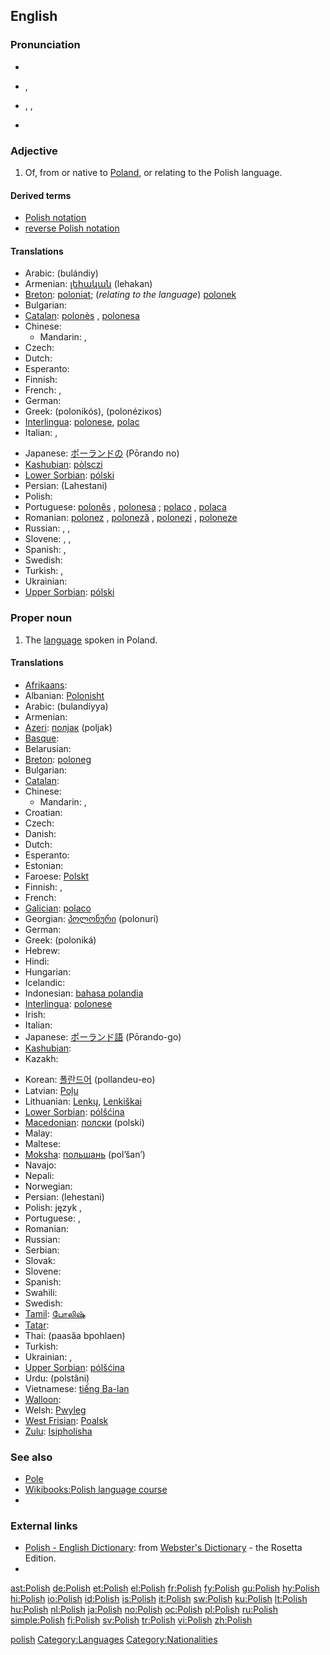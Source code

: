 {{interwiktionary|code=pl}}
{{also|polish}}
==English==
{{wikipedia}}

===Pronunciation===
* {{audio|En-us-Polish.ogg|audio (US)}}
* {{a|UK}} {{IPA|/ˈpəʊlɪʃ/}}, {{SAMPA|/"p@UlIS/}}
* {{a|US}} {{enPR|pōʹlĭsh}}, {{IPA|/ˈpoʊlɪʃ/}}, {{SAMPA|/"poUlIS/}}
* {{audio|en-us-Polish proper.ogg|Audio (US)}}

===Adjective===
{{en-adj|-}}

# Of, from or native to [[Poland]], or relating to the Polish language.

====Derived terms====
* [[Polish notation]]
* [[reverse Polish notation]]

====Translations====
{{trans-top|of Poland or its language}}
* Arabic: {{Arab|[[بولندي|بُولَنْدِيّ]]}} (bulándiy)
* Armenian: [[լեհական]] (lehakan)
* [[Breton]]: [[poloniat]]; (''relating to the language'') [[polonek]]
* Bulgarian: {{t+|bg|полски|m|p}}
* [[Catalan]]: [[polonès]] {{m}}, [[polonesa]] {{f}}
* Chinese:
** Mandarin: {{t|cmn|波蘭的|sc=Hani}}, {{t|cmn|波兰的|tr=Bōlán de|sc=Hani}}
* Czech: {{t+|cs|polský|m}}
* Dutch: {{t+|nl|Pools}}
* Esperanto: {{t+|eo|pola|xs=Esperanto}}
* Finnish: {{t+|fi|puolalainen}}
* French: {{t+|fr|polonais|m}}, {{t+|fr|polonaise|f}}
* German: {{t+|de|polnisch}}
* Greek: {{t+|el|πολωνικός|m}} (polonikós), {{t-|el|πολωνέζικος|m}} (polonéziκοs)
* [[Interlingua]]: [[polonese]], [[polac]]
* Italian: {{t+|it|polacco|m}}, {{t+|it|polacca|f}}
{{trans-mid}}
* Japanese: [[ポーランド]]の (Pōrando no)
* [[Kashubian]]: [[pòlsczi]]
* [[Lower Sorbian]]: [[pólski]] {{m}}
* Persian: {{fa-Arab|[[لهستانی]]}} (Lahestani)
* Polish: {{t+|pl|polski|m}}
* Portuguese: [[polonês]] {{m}}, [[polonesa]] {{f}}; [[polaco]] {{m}}, [[polaca]] {{f}}
* Romanian: [[polonez]] {{m}}, [[poloneză]] {{f}}, [[polonezi]] {{p}}, [[poloneze]] {{f|p}}
* Russian: {{t+|ru|польский|m|tr=pol'skij}}, {{t|ru|польская|f|tr=pol'skaja}},  {{t|ru|польскые|p|tr=pol'skye}}
* Slovene: {{t+|sl|poljski|m}}, {{t+|sl|poljska|f}}, {{t-|sl|poljsko|n}}
* Spanish: {{t+|es|polaco|m}}, {{t-|es|polonés|m}}
* Swedish: {{t+|sv|polsk}}
* Turkish: {{t|tr|Polonez}},  {{t|tr|Leh}}
* Ukrainian: {{t+|uk|польський|m|tr=pól’s’kyj|xs=Ukrainian}}
* [[Upper Sorbian]]: [[pólski]] {{m}}
{{trans-bottom}}

===Proper noun===
{{en-noun|-}}

# The [[language]] spoken in Poland.

====Translations====
{{trans-top|the language of Poland}}
* [[Afrikaans]]: {{t+|af|Pools|xs=Afrikaans}}
* Albanian: [[Polonisht]]
* Arabic: {{Arab|[[بولندية]]}} (bulandíyya) {{f}}
* Armenian: {{t+|hy|լեհերեն|tr=leheren}}
* [[Azeri]]: [[полјак]] (poljak)
* [[Basque]]: {{t|eu|poloniera|xs=Basque}}
* Belarusian: {{t|be|польская|tr=pól’skaja|xs=Belarusian}}
* [[Breton]]: [[poloneg]] {{m}}
* Bulgarian: {{t|bg|полски|tr=polski}}
* [[Catalan]]: {{t+|ca|polonès}}
* Chinese:
** Mandarin: {{t-|cmn|波蘭語|sc=Hani}}, {{t-|cmn|波兰语|tr=Bōlán yǔ|sc=Hani}}
* Croatian: {{t-|hr|poljski jezik|m}}
* Czech: {{t+|cs|polština|f}}
* Danish: {{t-|da|Polsk}}
* Dutch: {{t+|nl|Pools|n}}
* Esperanto: {{t+|eo|pola|xs=Esperanto}}
* Estonian: {{t+|et|Poola}}
* Faroese: [[Polskt]]
* Finnish: {{t+|fi|puola}}, {{t+|fi|puolan kieli}}
* French: {{t+|fr|polonais|m}}
* [[Galician]]: [[polaco]]
* Georgian: [[პოლონური]] (polonuri)
* German: {{t+|de|Polnisch|n}}
* Greek: {{t+|el|πολωνικά|n|p}} (poloniká)
* Hebrew: {{t+|he|פולנית|tr=polnít}}
* Hindi: {{t+|hi|पोलिश|xs=Hindi}}
* Hungarian: {{t+|hu|lengyel}}
* Icelandic: {{t-|is|Pólska}}
* Indonesian: [[bahasa polandia]]
* [[Interlingua]]: [[polonese]]
* Irish: {{t-|ga|Polainnis|xs=Irish}}
* Italian: {{t+|it|polacco}}
* Japanese: [[ポーランド語]] (Pōrando-go)
* [[Kashubian]]: {{t|csb|pòlsczi jãzëk|xs=Kashubian}}
* Kazakh: {{t-|kk|поляк|tr=polyak|sc=Cyrl|xs=Kazakh}}
{{trans-mid}}
* Korean: [[폴란드어]] (pollandeu-eo)
* Latvian: [[Poļu]]
* Lithuanian: [[Lenkų]], [[Lenkiškai]]
* [[Lower Sorbian]]: [[pólšćina]] {{f}}
* [[Macedonian]]: [[полски]] (polski)
* Malay: {{t-|ms|Poland|xs=Malay}}
* Maltese: {{t-|mt|Pollakk|xs=Maltese}}
* [[Moksha]]: [[польшань]] (pol’šan’)
* Navajo: {{tø|nv|Póolish Dineʼé bizaad}}
* Nepali: {{t-|ne|पोलिश|sc=Deva|xs=Nepali}}
* Norwegian: {{t+|no|polsk}}
* Persian: {{fa-Arab|[[لهستانی]]}} (lehestani)
* Polish: język {{t+|pl|polski}}, {{t+|pl|polszczyzna|f}}
* Portuguese: {{t+|pt|polonês|m}}, {{t+|pt|polaco|m}}
* Romanian: {{t+|ro|poloneză}}
* Russian: {{t+|ru|польский|tr=pól’skij}}
* Serbian: {{t|sr|Пољски|sc=Cyrl}}
* Slovak: {{t|sk|Poľský}}
* Slovene: {{t+|sl|poljščina|f}}
* Spanish: {{t+|es|polaco|m}}
* Swahili: {{t-|sw|Kipolandi|xs=Swahili}}
* Swedish: {{t+|sv|polska}}
* [[Tamil]]: [[போலிஷ்]]
* [[Tatar]]: {{t-|tt|поляк|tr=polyak|sc=Cyrl|xs=Tatar}}
* Thai: {{Thai|[[ภาษาโปแลนด์]]}} (paasăa bpohlaen)
* Turkish: {{t+|tr|Lehçe}}
* Ukrainian: {{t+|uk|польська мова|tr=pól’s’ka móva|xs=Ukrainian}},  {{t|uk|польська|f|tr=pól’s’ka|xs=Ukrainian}}
* [[Upper Sorbian]]: [[pólšćina]] {{f}}
* Urdu: {{ur-Arab|[[پولستاني]]}} (polstâni)
* Vietnamese: [[tiếng Ba-lan]]
* [[Walloon]]: {{t+|wa|polonès|xs=Walloon}}
* Welsh: [[Pwyleg]]
* [[West Frisian]]: [[Poalsk]]
* [[Zulu]]: [[Isipholisha]]
{{trans-bottom}}

===See also===
* [[Pole]]
* [[Wikibooks:Polish|Wikibooks:Polish language course]]
*{{langcat}}

===External links===
* [http://www.websters-online-dictionary.org/definition/Polish-english/ Polish - English Dictionary]: from [http://www.websters-online-dictionary.org/ Webster's Dictionary] - the Rosetta Edition.
* {{ISO 639|link=Ethnologue|3code=pol|1code=po}}

[[Category:English heteronyms|polish]]
[[Category:Languages]]
[[Category:Nationalities]]

[[ast:Polish]]
[[de:Polish]]
[[et:Polish]]
[[el:Polish]]
[[fr:Polish]]
[[fy:Polish]]
[[gu:Polish]]
[[hy:Polish]]
[[hi:Polish]]
[[io:Polish]]
[[id:Polish]]
[[is:Polish]]
[[it:Polish]]
[[sw:Polish]]
[[ku:Polish]]
[[lt:Polish]]
[[hu:Polish]]
[[nl:Polish]]
[[ja:Polish]]
[[no:Polish]]
[[oc:Polish]]
[[pl:Polish]]
[[ru:Polish]]
[[simple:Polish]]
[[fi:Polish]]
[[sv:Polish]]
[[tr:Polish]]
[[vi:Polish]]
[[zh:Polish]]